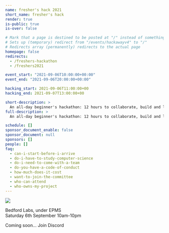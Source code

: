 ```yaml
---
name: fresher's hack 2021
short_name: fresher's hack
render: true
is-public: true
is-over: false

# Mark that a page is destined to be posted at "/" instead of something like "/events/hackawayv4"
# Sets up (temporary) redirect from "/events/hackawayv4" to "/"
# Redirects array (permanently) redirects to the actual page
homepage: false
redirects:
  - /freshers-hackathon
  - /freshers2021

event_start: "2021-09-06T10:00:00+00:00"
event_end: "2021-09-06T20:00:00+00:00"

hacking_start: 2021-09-06T11:00:00+00
hacking_end: 2021-09-07T13:00:00+00

short-description: >
  An all-day beginner's hackathon: 12 hours to collaborate, build and learn. Team up and create the best project before 10pm.
full-description: >
  An all-day beginner's hackathon: 12 hours to collaborate, build and learn. Team up and create the best project before 10pm.

schedule: []
sponsor_document_enable: false
sponsor_document: null
sponsors: []
people: []
faq:
  - can-i-start-before-i-arrive
  - do-i-have-to-study-computer-science
  - do-i-need-to-come-with-a-team
  - do-you-have-a-code-of-conduct
  - how-much-does-it-cost
  - want-to-join-the-committee
  - who-can-attend
  - who-owns-my-project
---
```





<!-- <MajorLeagueHackingBadge year={2022} /> -->

<EventJumbotron>
  <img src={freshersHackLogo} className={logo} />
  <p>
    <FaMapMarkerAlt /> Bedford Labs, under EPMS
    <br />
    <FaCalendarAlt /> Saturday 6th September 10am-10pm
  </p>
  <p>
    <EventFullDescription />
  </p>
  <ButtonsContainer>
    <SiteButton
      disabled
      href="https://tickets.royalhackaway.com/"
      className="btn-hackaway-primary"
    >
      Coming soon...
    </SiteButton>
    <SiteButton
      href="https://discord.gg/c8mq6cDwjF"
      className="btn-hackaway-blurple"
    >
      <FaDiscord /> Join Discord
    </SiteButton>
  </ButtonsContainer>
</EventJumbotron>
<EventCountdownSection type={SectionTypes.SECONDARY} />
<EventLocationSection map="https://www.google.com/maps/embed?pb=!1m18!1m12!1m3!1d879.5544955879114!2d-0.5642723835610113!3d51.425912479621154!2m3!1f0!2f0!3f0!3m2!1i1024!2i768!4f13.1!3m3!1m2!1s0x487677c9aaec0297%3A0x88226b17c1bdebdf!2sBedford%20Building%20-%20Computer%20Science%20Department!5e0!3m2!1sen!2suk!4v1616458087265!5m2!1sen!2suk" />
<EventFrequentlyAskedQuestionsSection type={SectionTypes.PRIMARY} />
<EventSponsorsSection type={SectionTypes.TERTIARY} />
